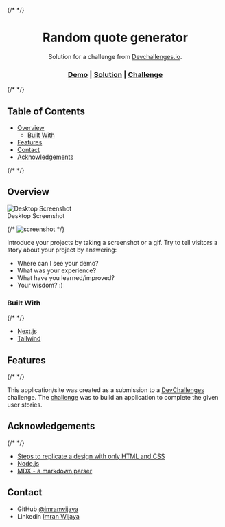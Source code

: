 
{/* <!-- Please update value in the {}  --> */}

<h1 align="center">Random quote generator</h1>

<div align="center">Solution for a challenge from <a href="http://legacy.devchallenges.io" target="_blank">Devchallenges.io</a>.</div>

<div align="center">
  <h3>
    <a href={content.readmeContent.demoLink}>Demo</a>
    <span> | </span>
    <a href={content.readmeContent.solutionLink}>Solution</a>
    <span> | </span>
    <a href="https://legacy.devchallenges.io/challenges/8Y3J4ucAMQpSnYTwwWW8">Challenge</a>
  </h3>
</div>

{/* <!-- TABLE OF CONTENTS --> */}

## Table of Contents

- [Overview](#overview)
  - [Built With](#built-with)
- [Features](#features)
- [Contact](#contact)
- [Acknowledgements](#acknowledgements)

{/* <!-- OVERVIEW --> */}

## Overview

<div className="text-center">
  <div>
    <img align="top" src={content.readmeContent.screenshotLink} alt="Desktop Screenshot" className="shadow-md rounded-md" />
    <div className="text-center font-bold">Desktop Screenshot</div>
  </div>
</div>

{/* ![screenshot](https://raw.githubusercontent.com/imranwijaya/devchallenges/main/public/asset/legacy/front-end-developer/screenshot/random-quote-generator-desktop.png) */}

Introduce your projects by taking a screenshot or a gif. Try to tell visitors a story about your project by answering:

- Where can I see your demo?
- What was your experience?
- What have you learned/improved?
- Your wisdom? :)

### Built With

{/* <!-- This section should list any major frameworks that you built your project using. Here are a few examples.--> */}

- [Next.js](https://nextjs.org/)
- [Tailwind](https://tailwindcss.com/)

## Features

{/* <!-- List the features of your application or follow the template. Don't share the figma file here :) --> */}

This application/site was created as a submission to a [DevChallenges](https://legacy.devchallenges.io/challenges) challenge. The [challenge](https://legacy.devchallenges.io/challenges/8Y3J4ucAMQpSnYTwwWW8) was to build an application to complete the given user stories.

## Acknowledgements

{/* <!-- This section should list any articles or add-ons/plugins that helps you to complete the project. This is optional but it will help you in the future. For example --> */}

- [Steps to replicate a design with only HTML and CSS](https://devchallenges-blogs.web.app/how-to-replicate-design/)
- [Node.js](https://nodejs.org/)
- [MDX - a markdown parser](https://mdxjs.com/)

## Contact

- GitHub [@imranwijaya](https://github.com/imranwijaya)
- Linkedin [Imran Wijaya](https://www.linkedin.com/in/imranwijaya)
